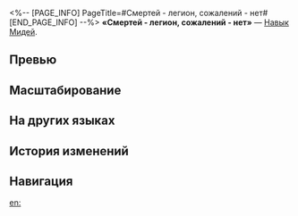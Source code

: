 <%-- [PAGE_INFO]
PageTitle=#Смертей - легион, сожалений - нет#
[END_PAGE_INFO] --%>
{{Навык Инфобокс
|Название         = Смертей - легион, сожалений - нет
|Изображение      = Навык Смертей - легион, сожалений - нет.png
|Персонаж         = Мидей
|Тип              = Навык
|Тэг              = Взрывная атака
|УронСтойк        = 20 (основная цель)<br />10
|ЭнергияГен       = 30
|Энергия          = 
|Длительность     = 
|Описание         = Расходует 50% от текущего НР Мидея и наносит выбранному противнику мнимый урон, равный {{Цвет|Выделенный|45%—99%}} от макс. НР Мидея, и мнимый урон соседним целям, равный {{Цвет|Выделенный|25%—55%}} от макс. НР Мидея.<br />Если текущего НР недостаточно, то использование навыка опускает текущее НР Мидея до 1 ед.
|Свойство1        = 
|Масштабирование1 = 
}}
'''«Смертей - легион, сожалений - нет»''' — [[Навык]] [[Мидей]].

==Превью==
{{Превью
|Файл = Смертей - легион, сожалений - нет Превью
}}

==Масштабирование==
{{Масштабирование навыка|тип=Навык
|45%;49.5%;54%;58.5%;63%;67.5%;73.13%;78.75%;84.38%;90%;94.5%;99%;103.5%;108%;112.5%
|25%;27.5%;30%;32.5%;35%;37.5%;40.63%;43.75%;46.88%;50%;52.5%;55%;57.5%;60%;62.5%
}}

==На других языках==
{{На других языках
|en   = Deaths are Legion, Regrets are None
|zhs  = 万死无悔
|zht  = 萬死無悔
|ja   = {{Rubi|万死|ばんし}}に{{Rubi|悔|く}}いなし
|ko   = 후회 없는 수많은 죽음
|es   = Morir mil veces sin remordimientos
|fr   = Mille morts sans regrets
|ru   = Смертей - легион, сожалений - нет
|th   = Deaths are Legion, Regrets are None
|vi   = Vạn Lần Chết Không Hối Hận
|de   = Tausend Tode ohne Bedauern
|id   = Deaths are Legion, Regrets are None
|pt   = Morrer Mil Vezes Sem Arrependimentos
}}

==История изменений==
{{История изменений|3.5}}

==Навигация==
{{Навык Навбокс|Мидей}}

[[en:]]